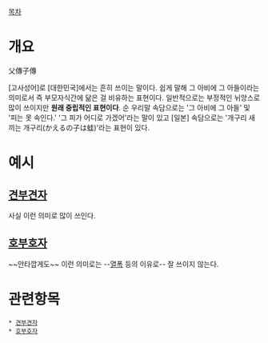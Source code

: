 [[목차]]

= 개요 =
父傳子傳

[고사성어]로 [대한민국]에서는 흔히 쓰이는 말이다. 쉽게 말해 그 아비에 그 아들이라는 의미로서 즉 부모자식간에 닮은 걸 비유하는 표현이다. 일반적으로는 부정적인 뉘앙스로 많이 쓰이지만 '''원래 중립적인 표현이다'''. 순 우리말 속담으로는 '그 아비에 그 아들' 및 '피는 못 속인다.' '그 피가 어디로 가겠어'라는 말이 있고 [일본] 속담으로는 '개구리 새끼는 개구리(かえるの子は蛙)'라는 표현이 있다.

= 예시 =
== [[견부견자]] ==
사실 이런 의미로 많이 쓰인다. 

== [[호부호자]] ==
~~안타깝게도~~ 이런 의미로는 --[[열폭]] 등의 이유로-- 잘 쓰이지 않는다.

= 관련항목 =
 * [[견부견자]]
 * [[호부호자]]
